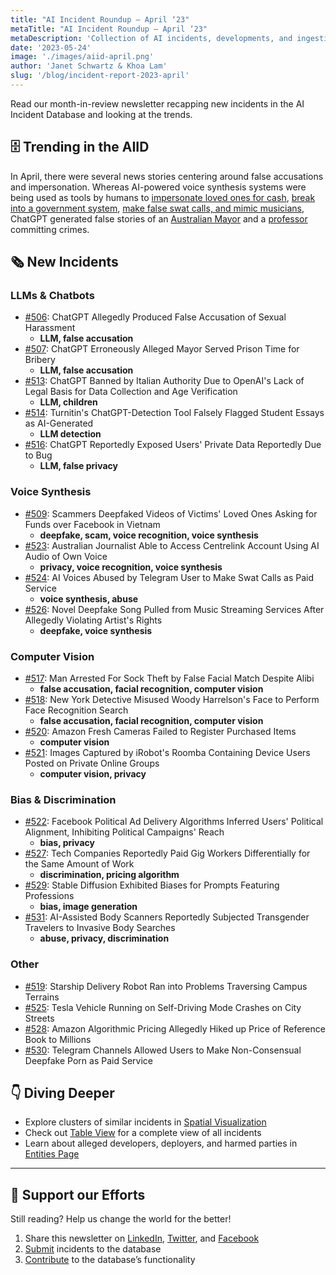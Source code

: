 ```yaml
---
title: "AI Incident Roundup – April ‘23"
metaTitle: "AI Incident Roundup – April ‘23"
metaDescription: 'Collection of AI incidents, developments, and ingestion in April of 2023, providing a digestible recap on the latest incidents and reports of the AIID.'
date: '2023-05-24'
image: './images/aiid-april.png'
author: 'Janet Schwartz & Khoa Lam'
slug: '/blog/incident-report-2023-april'
---
```


Read our month-in-review newsletter recapping new incidents in the AI Incident Database and looking at the trends.

## 🗄 Trending in the AIID

In April, there were several news stories centering around false accusations and impersonation. Whereas AI-powered voice synthesis systems were being used as tools by humans to [impersonate loved ones for cash](https://incidentdatabase.ai/cite/509), [break into a government system](https://incidentdatabase.ai/cite/523), [make false swat calls, and mimic musicians](https://incidentdatabase.ai/cite/524), ChatGPT generated false stories of an [Australian Mayor](https://incidentdatabase.ai/cite/507) and a [professor](https://incidentdatabase.ai/cite/506) committing crimes.

## 🗞️ New Incidents

### LLMs & Chatbots

-   [#506](/cite/506): ChatGPT Allegedly Produced False Accusation of Sexual Harassment
    - **LLM, false accusation**
-   [#507](/cite/507): ChatGPT Erroneously Alleged Mayor Served Prison Time for Bribery
    - **LLM, false accusation**
-   [#513](/cite/513): ChatGPT Banned by Italian Authority Due to OpenAI's Lack of Legal Basis for Data Collection and Age Verification
    - **LLM, children**
-   [#514](/cite/514): Turnitin's ChatGPT-Detection Tool Falsely Flagged Student Essays as AI-Generated
    - **LLM detection**
-   [#516](/cite/516): ChatGPT Reportedly Exposed Users' Private Data Reportedly Due to Bug
    - **LLM, false privacy**

### Voice Synthesis

-   [#509](/cite/509): Scammers Deepfaked Videos of Victims' Loved Ones Asking for Funds over Facebook in Vietnam
    - **deepfake, scam, voice recognition, voice synthesis**
-   [#523](/cite/523): Australian Journalist Able to Access Centrelink Account Using AI Audio of Own Voice
    - **privacy, voice recognition, voice synthesis**
-   [#524](/cite/524): AI Voices Abused by Telegram User to Make Swat Calls as Paid Service
    - **voice synthesis, abuse**
-   [#526](/cite/526): Novel Deepfake Song Pulled from Music Streaming Services After Allegedly Violating Artist's Rights
    - **deepfake, voice synthesis**

### Computer Vision

-   [#517](/cite/517): Man Arrested For Sock Theft by False Facial Match Despite Alibi
    - **false accusation, facial recognition, computer vision**
-   [#518](/cite/518): New York Detective Misused Woody Harrelson's Face to Perform Face Recognition Search
    - **false accusation, facial recognition, computer vision**
-   [#520](/cite/520): Amazon Fresh Cameras Failed to Register Purchased Items
    - **computer vision**
-   [#521](/cite/521): Images Captured by iRobot's Roomba Containing Device Users Posted on Private Online Groups
    - **computer vision, privacy**

### Bias & Discrimination

-   [#522](/cite/522): Facebook Political Ad Delivery Algorithms Inferred Users' Political Alignment, Inhibiting Political Campaigns' Reach
    - **bias, privacy**
-   [#527](/cite/527): Tech Companies Reportedly Paid Gig Workers Differentially for the Same Amount of Work
    - **discrimination, pricing algorithm**
-   [#529](/cite/529): Stable Diffusion Exhibited Biases for Prompts Featuring Professions
    - **bias, image generation**
-   [#531](/cite/531): AI-Assisted Body Scanners Reportedly Subjected Transgender Travelers to Invasive Body Searches
    - **abuse, privacy, discrimination**

### Other

-   [#519](/cite/519): Starship Delivery Robot Ran into Problems Traversing Campus Terrains
-   [#525](/cite/525): Tesla Vehicle Running on Self-Driving Mode Crashes on City Streets
-   [#528](/cite/528): Amazon Algorithmic Pricing Allegedly Hiked up Price of Reference Book to Millions
-   [#530](/cite/530): Telegram Channels Allowed Users to Make Non-Consensual Deepfake Porn as Paid Service

## 👇 Diving Deeper

-   Explore clusters of similar incidents in [Spatial Visualization](/summaries/spatial)
-   Check out [Table View](/apps/incidents) for a complete view of all incidents
-   Learn about alleged developers, deployers, and harmed parties in [Entities Page](/entities)

* * *

## 🦾 Support our Efforts

Still reading? Help us change the world for the better!

1.  Share this newsletter on [LinkedIn](https://www.linkedin.com/company/responsible-ai-collaborative), [Twitter](https://twitter.com/IncidentsDB), and [Facebook](https://www.facebook.com/IncidentsDB)
2.  [Submit](/apps/submit) incidents to the database
3.  [Contribute](https://github.com/responsible-ai-collaborative/aiid) to the database’s functionality
